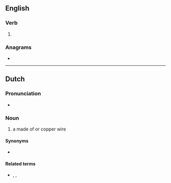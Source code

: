 ==English==

===Verb===
{{head|en|verb form}}

# {{en-third-person singular of|teem}}

===Anagrams===
* {{anagrams|en|a=eemst|Tesem|meets|metes|steem|steme|temes|temse}}

----

==Dutch==

===Pronunciation===
* {{audio|Nl-teems.ogg|Audio|lang=nl}}

===Noun===
{{nl-noun|f|-en|teemsje}}

# {{lb|nl|dated}} a {{l|en|sieve}} made of {{l|nl|horsehair}} or copper wire

====Synonyms====
* {{l|nl|zeef}}

====Related terms====
* {{l|nl|teemsen}}, {{l|nl|teemsdoek}}, {{l|nl|teemsmaker}}